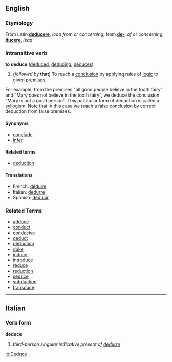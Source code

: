 ==English==
===Etymology===
From Latin '''[[deducere]]''', ''lead from or concerning'', from '''[[de-]]''', ''of'' or ''concerning'', '''[[ducere]]''', ''lead''
===Intransitive verb===
'''to deduce''' ([[deduced]], [[deducing]], [[deduces]])

#(''followed by'' '''that''') To reach a [[conclusion]] by applying rules of [[logic]] to given [[premises]].

For example, from the premises "all good people believe in the tooth fairy" and "Mary does not believe in the tooth fairy", we deduce the conclusion "Mary is not a good person". This particular form of deduction is called a [[syllogism]].
Note that in this case we reach a false conclusion by correct deduction from false premises. 

====Synonyms====
*[[conclude]]
*[[infer]]

====Related terms====
*[[deduction]]

====Translations====
*French: [[déduire]]
*Italian: [[dedurre]]
*Spanish: [[deducir]]

===Related Terms===
*[[adduce]]
*[[conduct]]
*[[conducive]]
*[[deduct]]
*[[deduction]]
*[[duke]]
*[[induce]]
*[[introduce]]
*[[reduce]]
*[[reduction]]
*[[seduce]]
*[[subduction]]
*[[transduce]]

----

==Italian==
===Verb form===
'''deduce'''

# ''third-person singular indicative present of [[dedurre]]''

[[io:Deduce]]